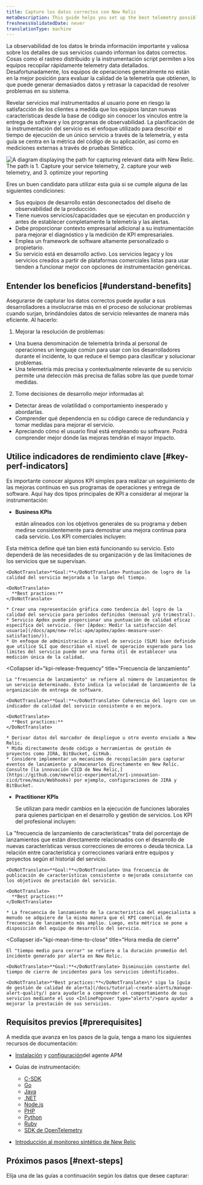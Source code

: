 ```yaml
---
title: Capture los datos correctos con New Relic
metaDescription: This guide helps you set up the best telemetry possible to describe the runtime operation of your services.
freshnessValidatedDate: never
translationType: machine
---
```



La observabilidad de los datos le brinda información importante y valiosa sobre los detalles de sus servicios cuando informan los datos correctos. Cosas como el rastreo distribuido y la instrumentación script permiten a los equipos recopilar rápidamente telemetry data detallados. Desafortunadamente, los equipos de operaciones generalmente no están en la mejor posición para evaluar la calidad de la telemetría que obtienen, lo que puede generar demasiados datos y retrasar la capacidad de resolver problemas en su sistema.

Revelar servicios mal instrumentados al usuario pone en riesgo la satisfacción de los clientes a medida que los equipos lanzan nuevas características desde la base de código sin conocer los vínculos entre la entrega de software y los programas de observabilidad. La planificación de la instrumentación del servicio es el enfoque utilizado para describir el tiempo de ejecución de un único servicio a través de la telemetría, y esta guía se centra en la métrica del código de su aplicación, así como en mediciones externas a través de pruebas Sintético.

<img
  title="Capture the right data"
  alt="A diagram displaying the path for capturing relevant data with New Relic. The path is 1. Capture your service telemetry, 2. capture your web telemetry, and 3. optimize your reporting"
  src={captureDiagram}
/>

Eres un buen candidato para utilizar esta guía si se cumple alguna de las siguientes condiciones:

* Sus equipos de desarrollo están desconectados del diseño de observabilidad de la producción.
* Tiene nuevos servicios/capacidades que se ejecutan en producción y antes de establecer completamente la telemetría y las alertas.
* Debe proporcionar contexto empresarial adicional a su instrumentación para mejorar el diagnóstico y la medición de KPI empresariales.
* Emplea un framework de software altamente personalizado o propietario.
* Su servicio está en desarrollo activo. Los servicios legacy y los servicios creados a partir de plataformas comerciales listas para usar tienden a funcionar mejor con opciones de instrumentación genéricas.

## Entender los beneficios [#understand-benefits]

Asegurarse de capturar los datos correctos puede ayudar a sus desarrolladores a involucrarse más en el proceso de solucionar problemas cuando surjan, brindándoles datos de servicio relevantes de manera más eficiente. Al hacerlo:

1. Mejorar la resolución de problemas:

* Una buena denominación de telemetría brinda al personal de operaciones un lenguaje común para usar con los desarrolladores durante el incidente, lo que reduce el tiempo para clasificar y solucionar problemas.
* Una telemetría más precisa y contextualmente relevante de su servicio permite una detección más precisa de fallas sobre las que puede tomar medidas.

2. Tome decisiones de desarrollo mejor informadas al:

* Detectar áreas de volatilidad o comportamiento inesperado y abordarlas.
* Comprender qué dependencia en su código carece de redundancia y tomar medidas para mejorar el servicio.
* Apreciando cómo el usuario final está empleando su software. Podrá comprender mejor dónde las mejoras tendrán el mayor impacto.

## Utilice indicadores de rendimiento clave [#key-perf-indicators]

Es importante conocer algunos KPI simples para realizar un seguimiento de las mejoras continuas en sus programas de operaciones y entrega de software. Aquí hay dos tipos principales de KPI a considerar al mejorar la instrumentación:

* <DoNotTranslate>**Business KPIs**</DoNotTranslate>

  están alineados con los objetivos generales de su programa y deben medirse consistentemente para demostrar una mejora continua para cada servicio. Los KPI comerciales incluyen:

<CollapserGroup>
  <Collapser
    id="kpi-service-quality"
    title="Calidad de servicio"
  >
    Esta métrica define qué tan bien está funcionando su servicio. Esto dependerá de las necesidades de su organización y de las limitaciones de los servicios que se supervisan.

    <DoNotTranslate>**Goal:**</DoNotTranslate> Puntuación de logro de la calidad del servicio mejorada a lo largo del tiempo.

    <DoNotTranslate>
      **Best practices:**
    </DoNotTranslate>

    * Crear una representación gráfica como tendencia del logro de la calidad del servicio para períodos definidos (mensual y/o trimestral).
    * Servicio Apdex puede proporcionar una puntuación de calidad eficaz específica del servicio. (Ver [Apdex: Medir la satisfacción del usuario](/docs/apm/new-relic-apm/apdex/apdex-measure-user-satisfaction/)).
    * Un enfoque de administración a nivel de servicio (SLM) bien definido que utilice SLI que describan el nivel de operación esperado para los límites del servicio puede ser una forma útil de establecer una medición única de la calidad.
  </Collapser>

  <Collapser
    id="kpi-release-frequency"
    title="Frecuencia de lanzamiento"
  >
    La "frecuencia de lanzamiento" se refiere al número de lanzamientos de un servicio determinado. Esto indica la velocidad de lanzamiento de la organización de entrega de software.

    <DoNotTranslate>**Goal:**</DoNotTranslate> Coherencia del logro con un indicador de calidad del servicio consistente o en mejora.

    <DoNotTranslate>
      **Best practices:**
    </DoNotTranslate>

    * Derivar datos del marcador de despliegue u otro evento enviado a New Relic.
    * Mida directamente desde código o herramientas de gestión de proyectos como JIRA, BitBucket, GitHub.
    * Considere implementar un mecanismo de recopilación para capturar eventos de lanzamiento y almacenarlos directamente en New Relic. Consulte [la innovación CICD de New Relic,](https://github.com/newrelic-experimental/nr1-innovation-cicd/tree/main/Webhooks) por ejemplo, configuraciones de JIRA y BitBucket.
  </Collapser>
</CollapserGroup>

* <DoNotTranslate>**Practitioner KPIs**</DoNotTranslate>

  Se utilizan para medir cambios en la ejecución de funciones laborales para quienes participan en el desarrollo y gestión de servicios. Los KPI del profesional incluyen:

<CollapserGroup>
  <Collapser
    id="kpi-feature-release-frequency"
    title="Frecuencia de liberación característica"
  >
    La "frecuencia de lanzamiento de características" trata del porcentaje de lanzamientos que están directamente relacionados con el desarrollo de nuevas características versus correcciones de errores o deuda técnica. La relación entre característica y correcciones variará entre equipos y proyectos según el historial del servicio.

    <DoNotTranslate>**Goal:**</DoNotTranslate> Una frecuencia de publicación de características consistente o mejorada consistente con los objetivos de prestación del servicio.

    <DoNotTranslate>
      **Best practices:**
    </DoNotTranslate>

    * La frecuencia de lanzamiento de la característica del especialista a menudo se adquiere de la misma manera que el KPI comercial de frecuencia de lanzamiento más amplio. Luego, esta métrica se pone a disposición del equipo de desarrollo del servicio.
  </Collapser>

  <Collapser
    id="kpi-mean-time-to-close"
    title="Hora media de cierre"
  >
    El "tiempo medio para cerrar" se refiere a la duración promedio del incidente generado por alerta en New Relic.

    <DoNotTranslate>**Goal:**</DoNotTranslate> Disminución constante del tiempo de cierre de incidentes para los servicios identificados.

    <DoNotTranslate>**Best practices:**</DoNotTranslate>\* siga la [guía de gestión de calidad de alerta](/docs/tutorial-create-alerts/manage-alert-quality/) para ayudarle a comprender el comportamiento de sus servicios mediante el uso <InlinePopover type="alerts"/>para ayudar a mejorar la prestación de sus servicios.
  </Collapser>
</CollapserGroup>

## Requisitos previos [#prerequisites]

A medida que avanza en los pasos de la guía, tenga a mano los siguientes recursos de documentación:

* [Instalación](/docs/new-relic-one/install-configure/install-new-relic/#apm-install) y [configuración](/docs/new-relic-one/install-configure/configure-new-relic-agents)del agente APM

* Guías de instrumentación:

  * [C-SDK](/docs/apm/agents/c-sdk/instrumentation/instrument-your-app-c-sdk)
  * [Go](/docs/apm/agents/go-agent/instrumentation)
  * [Java](/docs/apm/agents/java-agent/custom-instrumentation/java-custom-instrumentation)
  * [.NET](/docs/apm/agents/net-agent/custom-instrumentation/introduction-net-custom-instrumentation)
  * [Node.js](/docs/apm/agents/nodejs-agent/extend-your-instrumentation/nodejs-custom-instrumentation)
  * [PHP](/docs/apm/agents/php-agent/php-agent-api/)
  * [Python](/docs/apm/agents/python-agent/custom-instrumentation/python-custom-instrumentation/)
  * [Ruby](/docs/apm/agents/ruby-agent/api-guides/ruby-custom-instrumentation/)
  * [SDK de OpenTelemetry](https://opensource.newrelic.com/projects/open-telemetry)

* [Introducción al monitoreo sintético de New Relic](/docs/synthetics/)

## Próximos pasos [#next-steps]

Elija una de las guías a continuación según los datos que desee capturar:

<DocTiles>
  <DocTile
    title="Capture service telemetry"
    path="/docs/tutorial-reporting-data/capture-service-telemetry/"
  />

  <DocTile
    title="Capture web telemetry"
    path="/docs/tutorial-reporting-data/capture-web-telemetry/"
  />
</DocTiles>